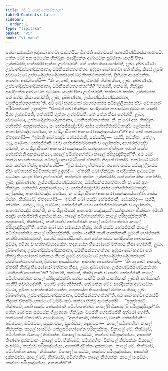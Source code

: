 ```yaml
---
title: "6.1 පඤ්චභේසජ්ජකථා"
tableOfContents: false
sidebar:
  order: 1
type: "tipitaka"
basket: "vi"
book: "vi-maha"
---
```



<DynamicBreadcrumb />

<Division number="260" book="vi-maha">

<Paragraph number="1198" book="vi-maha">
තේන සමයේන බුද්ධෝ භගවා සාවත්ථියං විහරති ජේතවනේ අනාථපිණ්ඩිකස්ස ආරාමේ. තේන ඛෝ පන සමයේන භික්ඛූනං සාරදිකේන ආබාධේන ඵුට්ඨානං යාගුපි පීතා උග්ගච්ඡති, භත්තම්පි භුත්තං උග්ගච්ඡති. තේ තේන කිසා හෝන්ති, ලූඛා, දුබ්බණ්ණා, උප්පණ්ඩුප්පණ්ඩුකජාතා, ධමනිසන්ථතගත්තා. අද්දසා ඛෝ භගවා තේ භික්ඛූ කිසේ ලූඛේ දුබ්බණ්ණේ උප්පණ්ඩුප්පණ්ඩුකජාතේ ධමනිසන්ථතගත්තේ, දිස්වාන ආයස්මන්තං ආනන්දං ආමන්තේසි—  “කිං නු ඛෝ, ආනන්ද, ඒතරහි භික්ඛූ කිසා, ලූඛා, දුබ්බණ්ණා, උප්පණ්ඩුප්පණ්ඩුකජාතා, ධමනිසන්ථතගත්තා”ති? “ඒතරහි, භන්තේ, භික්ඛූනං සාරදිකේන ආබාධේන ඵුට්ඨානං යාගුපි පීතා උග්ගච්ඡති, භත්තම්පි භුත්තං උග්ගච්ඡති. තේ තේන කිසා හෝන්ති, ලූඛා, දුබ්බණ්ණා, උප්පණ්ඩුප්පණ්ඩුකජාතා, ධමනිසන්ථතගත්තා”ති.
</Paragraph>

<Paragraph number="1199" book="vi-maha">
අථ ඛෝ භගවතෝ රහෝගතස්ස පටිසල්ලීනස්ස ඒවං චේතසෝ පරිවිතක්කෝ උදපාදි—  “ඒතරහි ඛෝ භික්ඛූනං සාරදිකේන ආබාධේන ඵුට්ඨානං යාගුපි පීතා උග්ගච්ඡති, භත්තම්පි භුත්තං උග්ගච්ඡති. තේ තේන කිසා හෝන්ති, ලූඛා, දුබ්බණ්ණා, උප්පණ්ඩුප්පණ්ඩුකජාතා, ධමනිසන්ථතගත්තා. කිං නු ඛෝ අහං භික්ඛූනං භේසජ්ජං අනුජානේය්‍යං, යං භේසජ්ජඤ්චේව අස්ස භේසජ්ජසම්මතඤ්ච ලෝකස්ස, ආහාරත්ථඤ්ච ඵරේය්‍ය, න ච ඕළාරිකෝ ආහාරෝ පඤ්ඤායේය්‍යා”ති? අථ ඛෝ භගවතෝ ඒතදහෝසි—  “ඉමානි ඛෝ පඤ්ච භේසජ්ජානි, සේය්‍යථිදං—  සප්පි, නවනීතං, තේලං, මධු, ඵාණිතං; භේසජ්ජානි චේව භේසජ්ජසම්මතානි ච ලෝකස්ස, ආහාරත්ථඤ්ච ඵරන්ති, න ච ඕළාරිකෝ ආහාරෝ පඤ්ඤායති. යන්නූනාහං භික්ඛූනං ඉමානි පඤ්ච භේසජ්ජානි අනුජානේය්‍යං, කාලේ පටිග්ගහේත්වා කාලේ පරිභුඤ්ජිතුන්”ති.
</Paragraph>

<Paragraph number="1200" book="vi-maha">
අථ ඛෝ භගවා සායන්හසමයං පටිසල්ලානා වුට්ඨිතෝ ඒතස්මිං නිදානේ ඒතස්මිං පකරණේ ධම්මිං කථං කත්වා භික්ඛූ ආමන්තේසි—  “ඉධ මය්හං, භික්ඛවේ, රහෝගතස්ස පටිසල්ලීනස්ස ඒවං චේතසෝ පරිවිතක්කෝ උදපාදි—  ‘ඒතරහි ඛෝ භික්ඛූනං සාරදිකේන ආබාධේන ඵුට්ඨානං යාගුපි පීතා උග්ගච්ඡති, භත්තම්පි භුත්තං උග්ගච්ඡති. තේ තේන කිසා හෝන්ති, ලූඛා, දුබ්බණ්ණා, උප්පණ්ඩුප්පණ්ඩුකජාතා, ධමනිසන්ථතගත්තා. කිං නු ඛෝ අහං භික්ඛූනං භේසජ්ජං අනුජානේය්‍යං, යං භේසජ්ජඤ්චේව අස්ස භේසජ්ජසම්මතඤ්ච ලෝකස්ස, ආහාරත්ථඤ්ච ඵරේය්‍ය, න ච ඕළාරිකෝ ආහාරෝ පඤ්ඤායේය්‍යා’ති. තස්ස මය්හං, භික්ඛවේ, ඒතදහෝසි—  ‘ඉමානි ඛෝ පඤ්ච භේසජ්ජානි, සේය්‍යථිදං—  සප්පි, නවනීතං, තේලං, මධු, ඵාණිතං; භේසජ්ජානි චේව භේසජ්ජසම්මතානි ච ලෝකස්ස, ආහාරත්ථඤ්ච ඵරන්ති, න ච ඕළාරිකෝ ආහාරෝ පඤ්ඤායති. යන්නූනාහං භික්ඛූනං ඉමානි පඤ්ච භේසජ්ජානි අනුජානේය්‍යං, කාලේ පටිග්ගහේත්වා කාලේ පරිභුඤ්ජිතුන්’ති. අනුජානාමි, භික්ඛවේ, තානි පඤ්ච භේසජ්ජානි කාලේ පටිග්ගහේත්වා කාලේ පරිභුඤ්ජිතුන්”ති.
</Paragraph>

</Division>
<Division number="261" book="vi-maha">

<Paragraph number="1201" book="vi-maha">
තේන ඛෝ පන සමයේන භික්ඛූ තානි පඤ්ච භේසජ්ජානි කාලේ පටිග්ගහේත්වා කාලේ පරිභුඤ්ජන්ති. තේසං යානිපි තානි පාකතිකානි ලූඛානි භෝජනානි තානිපි නච්ඡාදේන්ති, පගේව සේනේසිතානි. තේ තේන චේව සාරදිකේන ආබාධේන ඵුට්ඨා, ඉමිනා ච භත්තාච්ඡාදකේන, තදුභයේන භිය්‍යෝසෝ මත්තාය කිසා හෝන්ති, ලූඛා, දුබ්බණ්ණා, උප්පණ්ඩුප්පණ්ඩුකජාතා, ධමනිසන්ථතගත්තා. අද්දසා ඛෝ භගවා තේ භික්ඛූ භිය්‍යෝසෝ මත්තාය කිසේ ලූඛේ දුබ්බණ්ණේ උප්පණ්ඩුප්පණ්ඩුකජාතේ ධමනිසන්ථතගත්තේ, දිස්වාන ආයස්මන්තං ආනන්දං ආමන්තේසි—  “කිං නු ඛෝ, ආනන්ද, ඒතරහි භික්ඛූ භිය්‍යෝසෝ මත්තාය කිසා, ලූඛා, දුබ්බණ්ණා, උප්පණ්ඩුප්පණ්ඩුකජාතා, ධමනිසන්ථතගත්තා”ති? “ඒතරහි, භන්තේ, භික්ඛූ තානි ච පඤ්ච භේසජ්ජානි කාලේ පටිග්ගහේත්වා කාලේ පරිභුඤ්ජන්ති. තේසං යානිපි තානි පාකතිකානි ලූඛානි භෝජනානි තානිපි නච්ඡාදේන්ති, පගේව සේනේසිතානි. තේ තේන චේව සාරදිකේන ආබාධේන ඵුට්ඨා, ඉමිනා ච භත්තාච්ඡාදකේන, තදුභයේන භිය්‍යෝසෝ මත්තාය කිසා, ලූඛා, දුබ්බණ්ණා, උප්පණ්ඩුප්පණ්ඩුකජාතා, ධමනිසන්ථතගත්තා”ති. අථ ඛෝ භගවා ඒතස්මිං නිදානේ ඒතස්මිං පකරණේ ධම්මිං කථං කත්වා භික්ඛූ ආමන්තේසි—  “අනුජානාමි, භික්ඛවේ, තානි පඤ්ච භේසජ්ජානි පටිග්ගහේත්වා කාලේපි විකාලේපි පරිභුඤ්ජිතුන්”ති.
</Paragraph>

</Division>
<Division number="262" book="vi-maha">

<Paragraph number="1202" book="vi-maha">
තේන ඛෝ පන සමයේන ගිලානානං භික්ඛූනං වසේහි භේසජ්ජේහි අත්ථෝ හෝති. භගවතෝ ඒතමත්ථං ආරෝචේසුං. “අනුජානාමි, භික්ඛවේ, වසානි භේසජ්ජානි—  අච්ඡවසං, මච්ඡවසං, සුසුකාවසං, සූකරවසං, ගද්‍රභවසං—  කාලේ පටිග්ගහිතං කාලේ නිප්පක්කං කාලේ සංසට්ඨං තේලපරිභෝගේන පරිභුඤ්ජිතුං. විකාලේ චේ, භික්ඛවේ, පටිග්ගහිතං විකාලේ නිප්පක්කං විකාලේ සංසට්ඨං, තඤ්චේ පරිභුඤ්ජේය්‍ය, ආපත්ති තිණ්ණං දුක්කටානං. කාලේ චේ, භික්ඛවේ, පටිග්ගහිතං විකාලේ නිප්පක්කං විකාලේ සංසට්ඨං, තඤ්චේ පරිභුඤ්ජේය්‍ය, ආපත්ති ද්වින්නං දුක්කටානං. කාලේ චේ, භික්ඛවේ, පටිග්ගහිතං කාලේ නිප්පක්කං විකාලේ සංසට්ඨං, තඤ්චේ පරිභුඤ්ජේය්‍ය, ආපත්ති දුක්කටස්ස. කාලේ චේ, භික්ඛවේ, පටිග්ගහිතං කාලේ නිප්පක්කං කාලේ සංසට්ඨං, තඤ්චේ පරිභුඤ්ජේය්‍ය, අනාපත්තී”ති.
</Paragraph>
</Division>